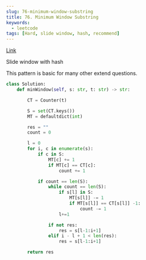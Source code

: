 ```yaml
---
slug: 76-minimum-window-substring
title: 76. Minimum Window Substring
keywords:
  - leetcode
tags: [Hard, slide window, hash, recommend]
---
```


[Link](https://leetcode.com/problems/minimum-window-substring/description/)

Slide window with hash

This pattern is basic for many other extend questions.

```python
class Solution:
    def minWindow(self, s: str, t: str) -> str:

        CT = Counter(t)

        S = set(CT.keys())
        MT = defaultdict(int)

        res = ""
        count = 0

        l = 0
        for i, c in enumerate(s):
            if c in S:
                MT[c] += 1
                if MT[c] == CT[c]:
                    count += 1

            if count == len(S):
                while count == len(S):
                    if s[l] in S:
                        MT[s[l]] -= 1
                        if MT[s[l]] == CT[s[l]] -1:
                            count -= 1
                    l+=1

                if not res:
                    res = s[l-1:i+1]
                elif i - l + 1 < len(res):
                    res = s[l-1:i+1]

        return res

```

